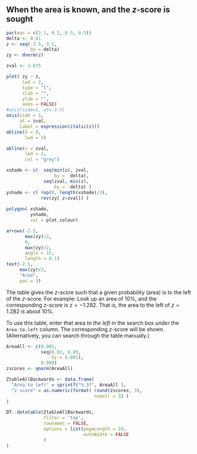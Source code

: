 ## When the area is known, and the $z$-score is sought {#ZTablesOnlineBackwardsHTML}


```r
par(mar = c(2.1, 0.5, 0.5, 0.5))
delta <- 0.01
z <- seq(-3.5, 3.5, 
         by = delta)
zy <- dnorm(z)

zval <- 1.875

plot( zy ~ z,
      lwd = 2,
      type = "l",
      xlab = "",
      ylab = "",
      axes = FALSE)
#axis(side=1, at=-3:3)
axis(side = 1, 
     at = zval, 
     label = expression(italic(z)))
abline(h = 0, 
       lwd = 2)

abline(v = zval, 
       lwd = 2, 
       col = "grey")

xshade <- c(  seq(min(z), zval, 
                  by =  delta),
              seq(zval, min(z), 
                  by = -delta) )
yshade <- c( rep(0, length(xshade)/2),
             rev(zy[ z<zval]) )
            
polygon( xshade, 
         yshade, 
         col = plot.colour)

arrows(-2.5, 
       max(zy)/2,
       0, 
       max(zy)/2, 
       angle = 15,
       length = 0.1)
text(-2.5, 
     max(zy)/2, 
     "Area",
     pos = 3)
```

The table gives the $z$-score such that a given probability (area) is to the left of the $z$-score.
For example: Look up an area of 10%, and the corresponding $z$-score is $z = -1.282$.
That is, the area to the left of $z = 1.282$ is about 10%.

To use this table, enter that area *to the left* in the search box *under* the `Area.to.left` column. 
The corresponding $z$-score will be shown.
(Alternatively, you can search through the table manually.) 


```r
AreaAll <- c(0.001, 
             seq(0.01, 0.99,   
                 by = 0.001), 
             0.999)
zscores <- qnorm(AreaAll) 

ZtableAllBackwards <- data.frame(
  "Area to left" = sprintf("%.3f", AreaAll ),
  "z score" = as.numeric(format( round(zscores, 3), 
                                 nsmall = 3) )
)
```


```r
DT::datatable(ZtableAllBackwards,  
              filter = 'top',  
              rownames = FALSE,
              options = list(pageLength = 10,
                             autoWidth = FALSE
              )
)
```



